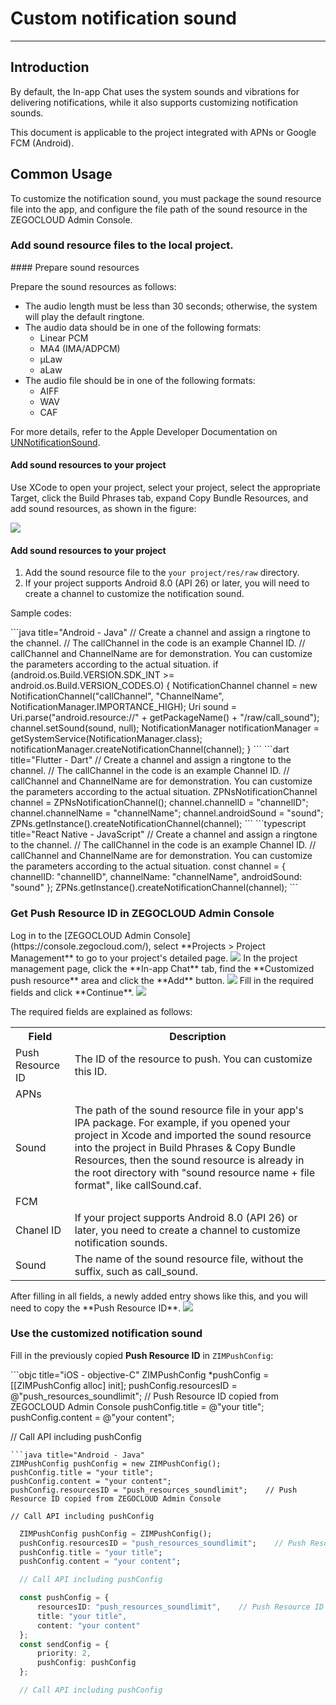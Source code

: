 # Custom notification sound
- - -

## Introduction


By default, the In-app Chat uses the system sounds and vibrations for delivering notifications, while it also supports customizing notification sounds.

<Note title="Note">
This document is applicable to the project integrated with APNs or Google FCM (Android).
</Note>

## Common Usage

To customize the notification sound, you must package the sound resource file into the app, and configure the file path of the sound resource in the ZEGOCLOUD Admin Console. 

### Add sound resource files to the local project.

<Tabs>
<Tab title="iOS Project">
#### Prepare sound resources

Prepare the sound resources as follows:

- The audio length must be less than 30 seconds; otherwise, the system will play the default ringtone.
- The audio data should be in one of the following formats:
    - Linear PCM
    - MA4 (IMA/ADPCM)
    - µLaw
    - aLaw
- The audio file should be in one of the following formats:
    - AIFF
    - WAV
    - CAF

For more details, refer to the Apple Developer Documentation on [UNNotificationSound](https://developer.apple.com/documentation/usernotifications/unnotificationsound?language=objc).

#### Add sound resources to your project

Use XCode to open your project, select your project, select the appropriate Target, click the Build Phrases tab, expand Copy Bundle Resources, and add sound resources, as shown in the figure:

<Frame width="512" height="auto" caption=""><img src="https://storage.zego.im/sdk-doc/Pics/ZIM/OfflinePush/addSound.png" /></Frame>
</Tab>
<Tab title="Android Project">

#### Add sound resources to your project

1. Add the sound resource file to the `your project/res/raw` directory.  
2. If your project supports Android 8.0 (API 26) or later, you will need to create a channel to customize the notification sound.

Sample codes:

<CodeGroup>
```java title="Android - Java"
// Create a channel and assign a ringtone to the channel.
// The callChannel in the code is an example Channel ID.
// callChannel and ChannelName are for demonstration. You can customize the parameters according to the actual situation.
if (android.os.Build.VERSION.SDK_INT >= android.os.Build.VERSION_CODES.O) {
    NotificationChannel channel = new NotificationChannel("callChannel", "ChannelName", NotificationManager.IMPORTANCE_HIGH);
    Uri sound = Uri.parse("android.resource://" + getPackageName() + "/raw/call_sound");
    channel.setSound(sound, null);
    NotificationManager notificationManager = getSystemService(NotificationManager.class);
    notificationManager.createNotificationChannel(channel);
}
```
```dart title="Flutter - Dart"
  // Create a channel and assign a ringtone to the channel.
  // The callChannel in the code is an example Channel ID.
  // callChannel and ChannelName are for demonstration. You can customize the parameters according to the actual situation.
  ZPNsNotificationChannel channel = ZPNsNotificationChannel();
  channel.channelID = "channelID";
  channel.channelName = "channelName";
  channel.androidSound = "sound";
  ZPNs.getInstance().createNotificationChannel(channel);
  ```
```typescript title="React Native - JavaScript"
  // Create a channel and assign a ringtone to the channel.
  // The callChannel in the code is an example Channel ID.
  // callChannel and ChannelName are for demonstration. You can customize the parameters according to the actual situation.
  const channel = {
      channelID: "channelID",
      channelName: "channelName",
      androidSound: "sound"
  }; 
  ZPNs.getInstance().createNotificationChannel(channel);
  ```
</CodeGroup>
</Tab>
</Tabs>

### Get Push Resource ID in ZEGOCLOUD Admin Console

<Steps>
<Step title="Go to your project's detailed page">
Log in to the [ZEGOCLOUD Admin Console](https://console.zegocloud.com/), select **Projects > Project Management** to go to your project's detailed page.
<Frame width="512" height="auto" caption=""><img src="https://storage.zego.im/sdk-doc/Pics/ZIM/OfflinePush/Enter_project.png" /></Frame>
</Step>
<Step title="Click add resources button">
In the project management page, click the **In-app Chat** tab, find the **Customized push resource** area and click the **Add** button.
<Frame width="512" height="auto" caption=""><img src="https://storage.zego.im/sdk-doc/Pics/ZIM/OfflinePush/Add.png" /></Frame>
</Step>
<Step title="Fill in the required fields">
Fill in the required fields and click **Continue**.
<Frame width="512" height="auto" caption=""><img src="https://storage.zego.im/sdk-doc/Pics/zegocloud/console/inappchat_resourceid.png" /></Frame>

The required fields are explained as follows:

<table>
<tbody><tr>
<th>Field</th>
<th>Description</th>
</tr>
<tr>
<td>Push Resource ID</td>
<td>The ID of the resource to push. You can customize this ID.</td>
</tr>
<tr>
<td colspan="2">APNs</td>
</tr>
<tr>
<td>Sound</td>
<td>The path of the sound resource file in your app's IPA package. For example, if you opened your project in Xcode and imported the sound resource into the project in Build Phrases & Copy Bundle Resources, then the sound resource is already in the root directory with "sound resource name + file format", like callSound.caf.</td>
</tr>
<tr>
<td colspan="2">FCM</td>
</tr>
<tr>
<td>Chanel ID</td>
<td>If your project supports Android 8.0 (API 26) or later, you need to create a channel to customize notification sounds.</td>
</tr>
<tr>
<td>Sound</td>
<td>The name of the sound resource file, without the suffix, such as call_sound. </td>
</tr>
</tbody></table>
</Step>
<Step title="Copy the Push Resource ID">
After filling in all fields, a newly added entry shows like this, and you will need to copy the **Push Resource ID**.
<Frame width="512" height="auto" caption=""><img src="https://storage.zego.im/sdk-doc/Pics/ZIM/OfflinePush/Copy.png" /></Frame>
</Step>
</Steps>

### Use the customized notification sound

Fill in the previously copied **Push Resource ID** in `ZIMPushConfig`:

<CodeGroup>
```objc title="iOS - objective-C"
  ZIMPushConfig *pushConfig = [[ZIMPushConfig alloc] init];
  pushConfig.resourcesID = @"push_resources_soundlimit";    // Push Resource ID copied from ZEGOCLOUD Admin Console
  pushConfig.title = @"your title";
  pushConfig.content = @"your content";

  // Call API including pushConfig
  ```
```java title="Android - Java"
  ZIMPushConfig pushConfig = new ZIMPushConfig();
  pushConfig.title = "your title";
  pushConfig.content = "your content";
  pushConfig.resourcesID = "push_resources_soundlimit";    // Push Resource ID copied from ZEGOCLOUD Admin Console

  // Call API including pushConfig
  ```
```dart title="Flutter - Dart"
  ZIMPushConfig pushConfig = ZIMPushConfig();
  pushConfig.resourcesID = "push_resources_soundlimit";    // Push Resource ID copied from ZEGOCLOUD Admin Console
  pushConfig.title = "your title";
  pushConfig.content = "your content";

  // Call API including pushConfig
  ```
```typescript title="React Native - JavaScript"
  const pushConfig = {
      resourcesID: "push_resources_soundlimit",    // Push Resource ID copied from ZEGOCLOUD Admin Console
      title: "your title",
      content: "your content"
  };
  const sendConfig = {
      priority: 2,
      pushConfig: pushConfig
  };

  // Call API including pushConfig
  ```
</CodeGroup>
